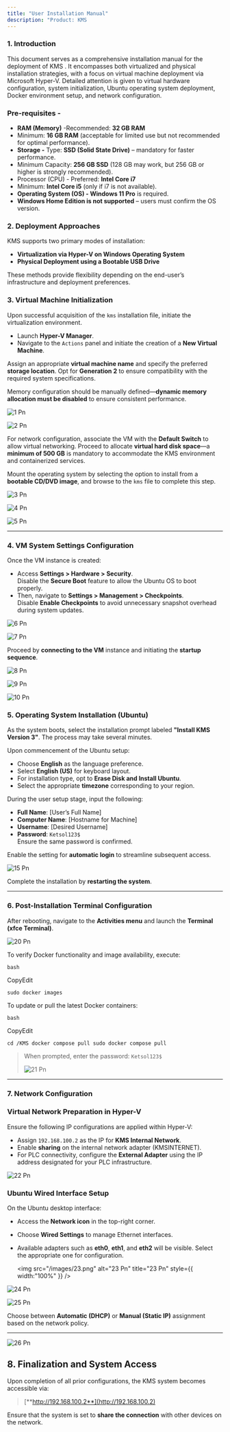 ```yaml
---
title: "User Installation Manual"
description: "Product: KMS                                                                                                                                           |  Platform: Hyper-V / Bootable Media                                                                                                                                                                                                                                                                     |  Publisher: KETSOL                                                                                                                                              "
---
```


### **1. Introduction**

This document serves as a comprehensive installation manual for the deployment of KMS . It encompasses both virtualized and physical installation strategies, with a focus on virtual machine deployment via Microsoft Hyper-V. Detailed attention is given to virtual hardware configuration, system initialization, Ubuntu operating system deployment, Docker environment setup, and network configuration.

### Pre-requisites - 

- **RAM (Memory)** -Recommended: **32 GB RAM** 
- Minimum: **16 GB RAM** (acceptable for limited use but not recommended for optimal performance). 
- **Storage -** Type: **SSD (Solid State Drive)** – mandatory for faster performance. 
- Minimum Capacity: **256 GB SSD** (128 GB may work, but 256 GB or higher is strongly recommended). 
- Processor (CPU) - Preferred: **Intel Core i7** 
- Minimum: **Intel Core i5** (only if i7 is not available). 
- **Operating System (OS) - Windows 11 Pro** is required. 
- **Windows Home Edition is not supported** – users must confirm the OS version. 

### **2. Deployment Approaches**

KMS  supports two primary modes of installation:

- **Virtualization via Hyper-V on Windows Operating System**
- **Physical Deployment using a Bootable USB Drive**

These methods provide flexibility depending on the end-user’s infrastructure and deployment preferences.

### **3. Virtual Machine Initialization**

Upon successful acquisition of the `kms` installation file, initiate the virtualization environment.

- Launch **Hyper-V Manager**.
- Navigate to the `Actions` panel and initiate the creation of a **New Virtual Machine**.

Assign an appropriate **virtual machine name** and specify the preferred **storage location**. Opt for **Generation 2** to ensure compatibility with the required system specifications.

Memory configuration should be manually defined—**dynamic memory allocation must be disabled** to ensure consistent performance.

![1 Pn](/images/1.png)

![2 Pn](/images/2.png)

For network configuration, associate the VM with the **Default Switch** to allow virtual networking. Proceed to allocate **virtual hard disk space**—a **minimum of 500 GB** is mandatory to accommodate the KMS environment and containerized services.

Mount the operating system by selecting the option to install from a **bootable CD/DVD image**, and browse to the `kms` file to complete this step.

![3 Pn](/images/3.png)

![4 Pn](/images/4.png)

![5 Pn](/images/5.png)

---

### **4. VM System Settings Configuration**

Once the VM instance is created:

- Access **Settings \> Hardware \> Security**.\
  Disable the **Secure Boot** feature to allow the Ubuntu OS to boot properly.
- Then, navigate to **Settings \> Management \> Checkpoints**.\
  Disable **Enable Checkpoints** to avoid unnecessary snapshot overhead during system updates.

![6 Pn](/images/6.png)

![7 Pn](/images/7.png)

Proceed by **connecting to the VM** instance and initiating the **startup sequence**.

![8 Pn](/images/8.png)

![9 Pn](/images/9.png)

![10 Pn](/images/10.png)

### **5. Operating System Installation (Ubuntu)**

As the system boots, select the installation prompt labeled **"Install KMS Version 3"**. The process may take several minutes.

Upon commencement of the Ubuntu setup:

- Choose **English** as the language preference.
- Select **English (US)** for keyboard layout.
- For installation type, opt to **Erase Disk and Install Ubuntu**.
- Select the appropriate **timezone** corresponding to your region.

During the user setup stage, input the following:

- **Full Name**: [User’s Full Name]
- **Computer Name**: [Hostname for Machine]
- **Username**: [Desired Username]
- **Password**: `Ketsol123$`\
  Ensure the same password is confirmed.

Enable the setting for **automatic login** to streamline subsequent access.

![15 Pn](/images/15.png)

Complete the installation by **restarting the system**.

---

### **6. Post-Installation Terminal Configuration**

After rebooting, navigate to the **Activities menu** and launch the **Terminal (xfce Terminal)**.

![20 Pn](/images/20.png)

To verify Docker functionality and image availability, execute:

```
bash
```

CopyEdit

`sudo docker images `

To update or pull the latest Docker containers:

```
bash
```

CopyEdit

`cd /KMS docker compose pull sudo docker compose pull `

> When prompted, enter the password: `Ketsol123$`
>
> ![21 Pn](/images/21.png)

---

### **7. Network Configuration**

### Virtual Network Preparation in Hyper-V

Ensure the following IP configurations are applied within Hyper-V:

- Assign `192.168.100.2` as the IP for **KMS Internal Network**.
- Enable **sharing** on the internal network adapter (KMSINTERNET).
- For PLC connectivity, configure the **External Adapter** using the IP address designated for your PLC infrastructure.

![22 Pn](/images/22.png)

### Ubuntu Wired Interface Setup

On the Ubuntu desktop interface:

- Access the **Network icon** in the top-right corner.
- Choose **Wired Settings** to manage Ethernet interfaces.
- Available adapters such as **eth0**, **eth1**, and **eth2** will be visible. Select the appropriate one for configuration.

  <img
    src="/images/23.png"
    alt="23 Pn"
    title="23 Pn"
    style={{ width:"100%" }}
  />

![24 Pn](/images/24.png)

![25 Pn](/images/25.png)

Choose between **Automatic (DHCP)** or **Manual (Static IP)** assignment based on the network policy.

---

![26 Pn](/images/26.png)

## **8. Finalization and System Access**

Upon completion of all prior configurations, the KMS system becomes accessible via:

> [**http://192.168.100.2**](http://192.168.100.2)

Ensure that the system is set to **share the connection** with other devices on the network.